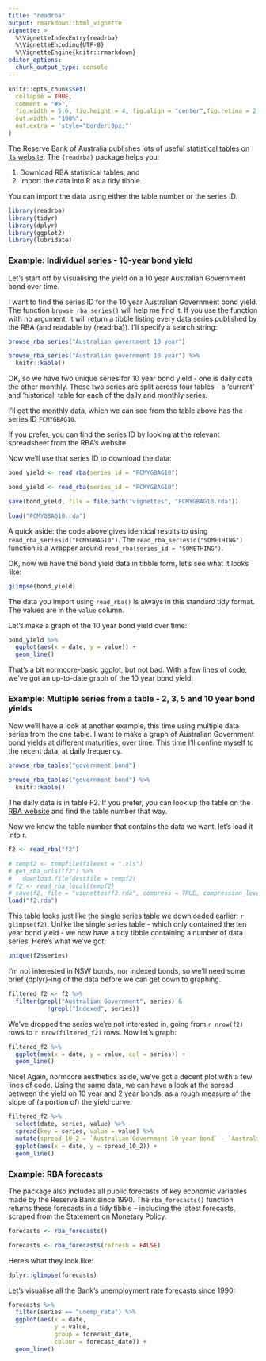 ```yaml
---
title: "readrba"
output: rmarkdown::html_vignette
vignette: >
  %\VignetteIndexEntry{readrba}
  %\VignetteEncoding{UTF-8}
  %\VignetteEngine{knitr::rmarkdown}
editor_options: 
  chunk_output_type: console
---
```


```r
knitr::opts_chunk$set(
  collapse = TRUE,
  comment = "#>",
  fig.width = 5.6, fig.height = 4, fig.align = "center",fig.retina = 2,
  out.width = "100%",
  out.extra = 'style="border:0px;"'
)
```

The Reserve Bank of Australia publishes lots of useful [statistical tables on its website](https://rba.gov.au/statistics/tables/). The `{readrba}` package helps you:

1.  Download RBA statistical tables; and
2.  Import the data into R as a tidy tibble.

You can import the data using either the table number or the series ID.

```r
library(readrba)
library(tidyr)
library(dplyr)
library(ggplot2)
library(lubridate)
```

### Example: Individual series - 10-year bond yield

Let's start off by visualising the yield on a 10 year Australian Government bond over time.

I want to find the series ID for the 10 year Australian Government bond yield. The function `browse_rba_series()` will help me find it. If you use the function with no argument, it will return a tibble listing every data series published by the RBA (and readable by {readrba}). I'll specify a search string:

```r
browse_rba_series("Australian government 10 year")
```
```r
browse_rba_series("Australian government 10 year") %>%
  knitr::kable()
```

OK, so we have two unique series for 10 year bond yield - one is daily data, the other monthly. These two series are split across four tables - a 'current' and 'historical' table for each of the daily and monthly series.

I'll get the monthly data, which we can see from the table above has the series ID `FCMYGBAG10`.

If you prefer, you can find the series ID by looking at the relevant spreadsheet from the RBA's website.

Now we'll use that series ID to download the data:
```r
bond_yield <- read_rba(series_id = "FCMYGBAG10")
```
```r
bond_yield <- read_rba(series_id = "FCMYGBAG10")

save(bond_yield, file = file.path("vignettes", "FCMYGBAG10.rda"))

```

```r
load("FCMYGBAG10.rda")
```

A quick aside: the code above gives identical results to using `read_rba_seriesid("FCMYGBAG10")`. The `read_rba_seriesid("SOMETHING")` function is a wrapper around `read_rba(series_id = "SOMETHING")`.

OK, now we have the bond yield data in tibble form, let's see what it looks like:

```r
glimpse(bond_yield)
```

The data you import using `read_rba()` is always in this standard tidy format. The values are in the `value` column.

Let's make a graph of the 10 year bond yield over time:

```r
bond_yield %>%
  ggplot(aes(x = date, y = value)) +
  geom_line()

```

That's a bit normcore-basic ggplot, but not bad. With a few lines of code, we've got an up-to-date graph of the 10 year bond yield.

### Example: Multiple series from a table - 2, 3, 5 and 10 year bond yields

Now we'll have a look at another example, this time using multiple data series from the one table. I want to make a graph of Australian Government bond yields at different maturities, over time. This time I'll confine myself to the recent data, at daily frequency.

```r
browse_rba_tables("government bond")
```

```r
browse_rba_tables("government bond") %>%
  knitr::kable()
```

The daily data is in table F2. If you prefer, you can look up the table on the [RBA website](https://www.rba.gov.au/statistics/tables/) and find the table number that way.

Now we know the table number that contains the data we want, let's load it into r.

```r
f2 <- read_rba("f2")
```
```r
# tempf2 <- tempfile(fileext = ".xls")
# get_rba_urls("f2") %>%
#   download.file(destfile = tempf2)
# f2 <- read_rba_local(tempf2)
# save(f2, file = "vignettes/f2.rda", compress = TRUE, compression_level = 9)
load("f2.rda")
```


This table looks just like the single series table we downloaded earlier: `r glimpse(f2)`. Unlike the single series table - which only contained the ten year bond yield - we now have a tidy tibble containing a number of data series. Here's what we've got:

```r
unique(f2$series)
```

I'm not interested in NSW bonds, nor indexed bonds, so we'll need some brief {dplyr}-ing of the data before we can get down to graphing.

```r
filtered_f2 <- f2 %>%
  filter(grepl("Australian Government", series) &
           !grepl("Indexed", series))
```

We've dropped the series we're not interested in, going from `r nrow(f2)` rows to `r nrow(filtered_f2)` rows. Now let's graph:

```r
filtered_f2 %>%
  ggplot(aes(x = date, y = value, col = series)) +
  geom_line()

```

Nice! Again, normcore aesthetics aside, we've got a decent plot with a few lines of code. Using the same data, we can have a look at the spread between the yield on 10 year and 2 year bonds, as a rough measure of the slope of (a portion of) the yield curve.

```r
filtered_f2 %>%
  select(date, series, value) %>%
  spread(key = series, value = value) %>%
  mutate(spread_10_2 = `Australian Government 10 year bond` - `Australian Government 2 year bond`) %>%
  ggplot(aes(x = date, y = spread_10_2)) +
  geom_line()
```

### Example: RBA forecasts
The package also includes all public forecasts of key economic variables made 
by the Reserve Bank since 1990. The `rba_forecasts()` function returns 
these forecasts in a tidy tibble -- including the latest forecasts, scraped
from the Statement on Monetary Policy.

```r
forecasts <- rba_forecasts()
```
```r
forecasts <- rba_forecasts(refresh = FALSE)
```

Here's what they look like:

```r
dplyr::glimpse(forecasts)
```

Let's visualise all the Bank's unemployment rate forecasts since 1990:

```r
forecasts %>%
  filter(series == "unemp_rate") %>%
  ggplot(aes(x = date, 
             y = value, 
             group = forecast_date, 
             colour = forecast_date)) +
  geom_line()
```
